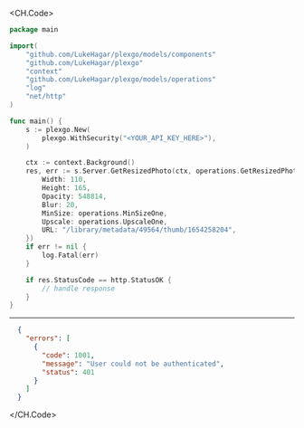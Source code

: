 
<CH.Code>
```go GetResizedPhoto.go
package main

import(
	"github.com/LukeHagar/plexgo/models/components"
	"github.com/LukeHagar/plexgo"
	"context"
	"github.com/LukeHagar/plexgo/models/operations"
	"log"
	"net/http"
)

func main() {
    s := plexgo.New(
        plexgo.WithSecurity("<YOUR_API_KEY_HERE>"),
    )

    ctx := context.Background()
    res, err := s.Server.GetResizedPhoto(ctx, operations.GetResizedPhotoRequest{
        Width: 110,
        Height: 165,
        Opacity: 548814,
        Blur: 20,
        MinSize: operations.MinSizeOne,
        Upscale: operations.UpscaleOne,
        URL: "/library/metadata/49564/thumb/1654258204",
    })
    if err != nil {
        log.Fatal(err)
    }

    if res.StatusCode == http.StatusOK {
        // handle response
    }
}
```
---

```json Example Response
  {
    "errors": [
      {
        "code": 1001,
        "message": "User could not be authenticated",
        "status": 401
      }
    ]
  }
```
</CH.Code>
